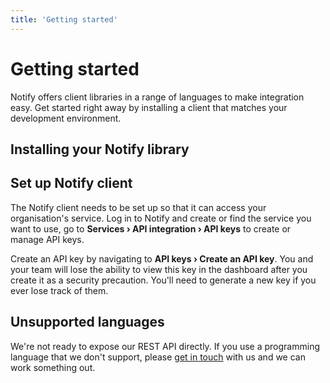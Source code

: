 ```yaml
---
title: 'Getting started'
---
```



# Getting started

Notify offers client libraries in a range of languages to make integration easy.
Get started right away by installing a client that matches your development
environment.

<Contents />

## Installing your Notify library

<Examples reference="setup-install" title="Installing your Notify library" />

## Set up Notify client

The Notify client needs to be set up so that it can access your
organisation's service. Log in to Notify and create or find the service you want
to use, go to **Services › API integration › API keys** to create or manage API
keys.

Create an API key by navigating to **API keys › Create an API key**.
You and your team will lose the ability to view this key in the dashboard after
you create it as a security precaution. You'll need to generate a new key if you
ever lose track of them.

<Examples reference="setup-configure" title="Set up Notify client" />

## Unsupported languages

We're not ready to expose our REST API directly. If you use a programming
language that we don't support, please
[get in touch](mailto:notify-support@digital.gov.au) with us and we can work something
out.
